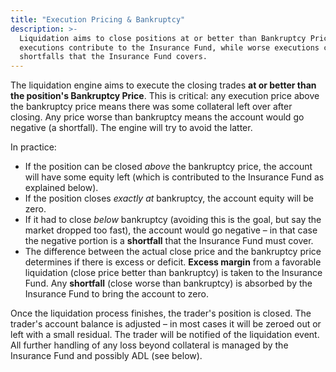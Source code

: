 ```yaml
---
title: "Execution Pricing & Bankruptcy"
description: >-
  Liquidation aims to close positions at or better than Bankruptcy Price. Better
  executions contribute to the Insurance Fund, while worse executions create
  shortfalls that the Insurance Fund covers.
---
```


The liquidation engine aims to execute the closing trades **at or better than the position's Bankruptcy Price**. This is critical: any execution price above the bankruptcy price means there was some collateral left over after closing. Any price worse than bankruptcy means the account would go negative (a shortfall). The engine will try to avoid the latter.&#x20;

In practice:

* If the position can be closed _above_ the bankruptcy price, the account will have some equity left (which is contributed to the Insurance Fund as explained below).
* If the position closes _exactly at_ bankruptcy, the account equity will be zero.
* If it had to close _below_ bankruptcy (avoiding this is the goal, but say the market dropped too fast), the account would go negative – in that case the negative portion is a **shortfall** that the Insurance Fund must cover.
* The difference between the actual close price and the bankruptcy price determines if there is excess or deficit. **Excess margin** from a favorable liquidation (close price better than bankruptcy) is taken to the Insurance Fund. Any **shortfall** (close worse than bankruptcy) is absorbed by the Insurance Fund to bring the account to zero.

Once the liquidation process finishes, the trader's position is closed. The trader's account balance is adjusted – in most cases it will be zeroed out or left with a small residual. The trader will be notified of the liquidation event. All further handling of any loss beyond collateral is managed by the Insurance Fund and possibly ADL (see below).